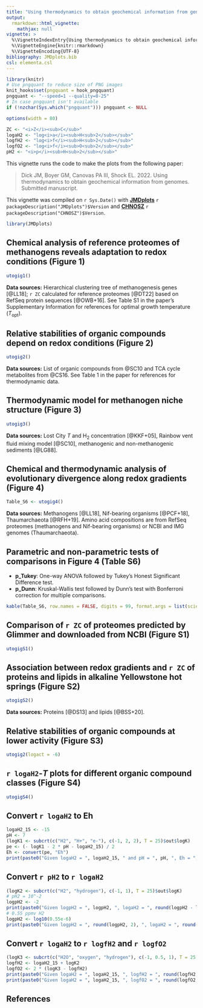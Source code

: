 ```yaml
---
title: "Using thermodynamics to obtain geochemical information from genomes (2022)"
output: 
  rmarkdown::html_vignette:
    mathjax: null
vignette: >
  %\VignetteIndexEntry{Using thermodynamics to obtain geochemical information from genomes (2022)}
  %\VignetteEngine{knitr::rmarkdown}
  %\VignetteEncoding{UTF-8}
bibliography: JMDplots.bib
csl: elementa.csl
---
```


<style>
/* https://gomakethings.com/how-to-break-an-image-out-of-its-parent-container-with-css/ */
@media (min-width: 700px) {
  .full-width {
    left: 50%;
    margin-left: -50vw;
    margin-right: -50vw;
    max-width: 100vw;
    position: relative;
    right: 50%;
    width: 100vw;
  }
}
@media (min-width: 900px) {
  .full-width {
    left: 50vw; /* fallback if needed */
    left: calc(50vw - 100px);
    width: 900px;
    position: relative;
  }
}
</style>

```r
library(knitr)
# Use pngquant to reduce size of PNG images
knit_hooks$set(pngquant = hook_pngquant)
pngquant <- "--speed=1 --quality=0-25"
# In case pngquant isn't available
if (!nzchar(Sys.which("pngquant"))) pngquant <- NULL 
```

```r
options(width = 80)
```

```r
ZC <- "<i>Z</i><sub>C</sub>"
logaH2 <- "log<i>a</i><sub>H<sub>2</sub></sub>"
logfH2 <- "log<i>f</i><sub>H<sub>2</sub></sub>"
logfO2 <- "log<i>f</i><sub>O<sub>2</sub></sub>"
pH2 <- "<i>p</i><sub>H<sub>2</sub></sub>"
```

This vignette runs the code to make the plots from the following paper:

> Dick JM, Boyer GM, Canovas PA III, Shock EL. 2022. Using thermodynamics to obtain geochemical information from genomes. Submitted manuscript.

This vignette was compiled on `r Sys.Date()` with **[JMDplots](https://github.com/jedick/JMDplots)** `r packageDescription("JMDplots")$Version` and **[CHNOSZ](http://chnosz.net)** `r packageDescription("CHNOSZ")$Version`.

```r
library(JMDplots)
```

## Chemical analysis of reference proteomes of methanogens reveals adaptation to redox conditions (Figure 1)
```r
utogig1()
```

**Data sources:** Hierarchical clustering tree of methanogenesis genes [@LL18]; `r ZC` calculated for reference proteomes [@DT22] based on RefSeq protein sequences [@OWB+16]. See Table S1 in the paper's Supplementary Information for references for optimal growth temperature (*T*~opt~).

## Relative stabilities of organic compounds depend on redox conditions (Figure 2)
```r
utogig2()
```

**Data sources:** List of organic compounds from @SC10 and TCA cycle metabolites from @CS16. See Table 1 in the paper for references for thermodynamic data.

## Thermodynamic model for methanogen niche structure (Figure 3)
```r
utogig3()
```

**Data sources:** Lost City *T* and H~2~ concentration [@KKF+05], Rainbow vent fluid mixing model [@SC10], methanogenic and non-methanogenic sediments [@LG88].

## Chemical and thermodynamic analysis of evolutionary divergence along redox gradients (Figure 4)
```r
Table_S6 <- utogig4()
```

**Data sources:** Methanogens [@LL18], Nif-bearing organisms [@PCF+18], Thaumarchaeota [@RFH+19]. Amino acid compositions are from RefSeq proteomes (methanogens and Nif-bearing organisms) or NCBI and IMG genomes (Thaumarchaeota).

## Parametric and non-parametric tests of comparisons in Figure 4 (Table S6)
- **p_Tukey**: One-way ANOVA followed by Tukey's Honest Significant Difference test.
- **p_Dunn**: Kruskal-Wallis test followed by Dunn's test with Bonferroni correction for multiple comparisons.
```r
kable(Table_S6, row.names = FALSE, digits = 99, format.args = list(scientific = TRUE))
```

## Comparison of `r ZC` of proteomes predicted by Glimmer and downloaded from NCBI (Figure S1)
```r
utogigS1()
```

## Association between redox gradients and `r ZC` of proteins and lipids in alkaline Yellowstone hot springs (Figure S2)
```r
utogigS2()
```

**Data sources:** Proteins [@DS13] and lipids [@BSS+20].

## Relative stabilities of organic compounds at lower activity (Figure S3)
```r
utogig2(logact = -6)
```

## `r logaH2`-*T* plots for different organic compound classes (Figure S4)
```r
utogigS4()
```

## Convert `r logaH2` to Eh
```r
logaH2_15 <- -15
pH <- 7
(logK1 <- subcrt(c("H2", "H+", "e-"), c(-1, 2, 2), T = 25)$out$logK)
pe <- (- logK1 - 2 * pH - logaH2_15) / 2
Eh <- convert(pe, "Eh")
print(paste0("Given logaH2 = ", logaH2_15, " and pH = ", pH, ", Eh = ", round(1000 * Eh), " mV at equilibrium"))
```

## Convert `r pH2` to `r logaH2`
```r
(logK2 <- subcrt(c("H2", "hydrogen"), c(-1, 1), T = 25)$out$logK)
# pH2 = 10^-2
logpH2 <- -2
print(paste0("Given logpH2 = ", logpH2, ", logaH2 = ", round(logpH2 - logK2, 1), " at equilibrium"))
# 0.55 ppmv H2
logpH2 <- log10(0.55e-6)
print(paste0("Given logpH2 = ", round(logpH2, 2), ", logaH2 = ", round(logpH2 - logK2, 1), " at equilibrium"))
```

## Convert `r logaH2` to `r logfH2` and `r logfO2`
```r
(logK3 <- subcrt(c("H2O", "oxygen", "hydrogen"), c(-1, 0.5, 1), T = 25)$out$logK)
logfH2 <- logaH2_15 + logK2
logfO2 <- 2 * (logK3 - logfH2)
print(paste0("Given logaH2 = ", logaH2_15, ", logfH2 = ", round(logfH2, 1), " at equilibrium"))
print(paste0("Given logaH2 = ", logaH2_15, ", logfO2 = ", round(logfO2, 1), " at equilibrium"))
```

## References
